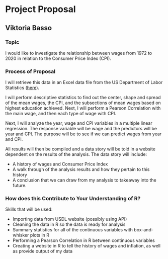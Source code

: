 # Project Proposal
## Viktoria Basso

### Topic

I would like to investigate the relationship between 
wages from 1972 to 2020 in relation to the Consumer
Price Index (CPI). 

### Process of Proposal

I will retrieve this data in an 
Excel data file from the US Department of Labor 
Statistics ([here](https://www.bls.gov/data/)). 

I will perform descriptive statistics to find out the 
center, shape and spread of the mean wages, the CPI, 
and the subsections of mean wages based on highest 
education achieved. Next, I will perform a Pearson
Correlation with the main wage, and then each type of 
wage with CPI. 

Next, I will analyze the year, wage and CPI 
variables in a multiple linear regression. The response
variable will be wage and the predictors will be 
year and CPI. The purpose will be to see if we can 
predict wages from year and CPI.

All results will then be compiled and a data story
will be told in a website dependent on the results
of the analysis. The data story will include:

* A history of wages and Consumer Price Index
* A walk through of the analysis results and how they pertain to this history
* A conclusion that we can draw from my analysis to takeaway into the future.

### How does this Contribute to Your Understanding of R?

Skills that will be used:

* Importing data from USDL website (possibly using API)
* Cleaning the data in R so the data is ready for analysis
* Summary statistics for all of the continuous variables with box-and-whisker plots in R
* Performing a Pearson Correlation in R between continuous variables
* Creating a website in R to tell the history of wages and inflation, as well as provide output of my data